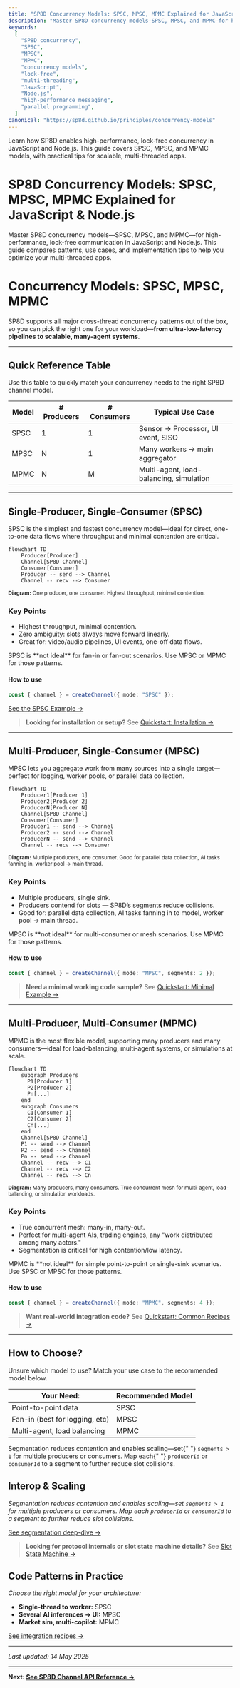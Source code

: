 ```yaml
---
title: "SP8D Concurrency Models: SPSC, MPSC, MPMC Explained for JavaScript & Node.js"
description: "Master SP8D concurrency models—SPSC, MPSC, and MPMC—for high-performance, lock-free communication in JavaScript and Node.js. Compare patterns, use cases, and implementation tips to optimize your multi-threaded apps."
keywords:
  [
    "SP8D concurrency",
    "SPSC",
    "MPSC",
    "MPMC",
    "concurrency models",
    "lock-free",
    "multi-threading",
    "JavaScript",
    "Node.js",
    "high-performance messaging",
    "parallel programming",
  ]
canonical: "https://sp8d.github.io/principles/concurrency-models"
---
```



Learn how SP8D enables high-performance, lock-free concurrency in JavaScript and Node.js. This guide covers SPSC, MPSC, and MPMC models, with practical tips for scalable, multi-threaded apps.

# SP8D Concurrency Models: SPSC, MPSC, MPMC Explained for JavaScript & Node.js

Master SP8D concurrency models—SPSC, MPSC, and MPMC—for high-performance, lock-free communication in JavaScript and Node.js. This guide compares patterns, use cases, and implementation tips to help you optimize your multi-threaded apps.

# Concurrency Models: SPSC, MPSC, MPMC

SP8D supports all major cross-thread concurrency patterns out of the box, so you can pick the right one for your workload—**from ultra-low-latency pipelines to scalable, many-agent systems**.

---

## Quick Reference Table

<Callout type="info" title="Quick Reference">
  Use this table to quickly match your concurrency needs to the right SP8D
  channel model.
</Callout>

| Model | # Producers | # Consumers | Typical Use Case                        |
| ----- | ----------- | ----------- | --------------------------------------- |
| SPSC  | 1           | 1           | Sensor → Processor, UI event, SISO      |
| MPSC  | N           | 1           | Many workers → main aggregator          |
| MPMC  | N           | M           | Multi-agent, load-balancing, simulation |

---

## Single-Producer, Single-Consumer (SPSC)

<Callout type="info" title="Model Overview">
  SPSC is the simplest and fastest concurrency model—ideal for direct,
  one-to-one data flows where throughput and minimal contention are critical.
</Callout>

```mermaid
flowchart TD
    Producer[Producer]
    Channel[SP8D Channel]
    Consumer[Consumer]
    Producer -- send --> Channel
    Channel -- recv --> Consumer
```

<sub>
  <strong>Diagram:</strong> One producer, one consumer. Highest throughput,
  minimal contention.
</sub>

### Key Points

- Highest throughput, minimal contention.
- Zero ambiguity: slots always move forward linearly.
- Great for: video/audio pipelines, UI events, one-off data flows.

<Callout type="tip" title="Not Ideal For">
  SPSC is **not ideal** for fan-in or fan-out scenarios. Use MPSC or MPMC for
  those patterns.
</Callout>

#### How to use

```ts copy
const { channel } = createChannel({ mode: "SPSC" });
```

[See the SPSC Example →](/examples/basic-spsc)

> **Looking for installation or setup?** See [Quickstart: Installation →](/quickstart/installation)

---

## Multi-Producer, Single-Consumer (MPSC)

<Callout type="info" title="Model Overview">
  MPSC lets you aggregate work from many sources into a single target—perfect
  for logging, worker pools, or parallel data collection.
</Callout>

```mermaid
flowchart TD
    Producer1[Producer 1]
    Producer2[Producer 2]
    ProducerN[Producer N]
    Channel[SP8D Channel]
    Consumer[Consumer]
    Producer1 -- send --> Channel
    Producer2 -- send --> Channel
    ProducerN -- send --> Channel
    Channel -- recv --> Consumer
```

<sub>
  <strong>Diagram:</strong> Multiple producers, one consumer. Good for parallel
  data collection, AI tasks fanning in, worker pool → main thread.
</sub>

### Key Points

- Multiple producers, single sink.
- Producers contend for slots — SP8D’s segments reduce collisions.
- Good for: parallel data collection, AI tasks fanning in to model, worker pool → main thread.

<Callout type="tip" title="Not Ideal For">
  MPSC is **not ideal** for multi-consumer or mesh scenarios. Use MPMC for those
  patterns.
</Callout>

#### How to use

```ts copy
const { channel } = createChannel({ mode: "MPSC", segments: 2 });
```

> **Need a minimal working code sample?** See [Quickstart: Minimal Example →](/quickstart/minimal-example)

---

## Multi-Producer, Multi-Consumer (MPMC)

<Callout type="info" title="Model Overview">
  MPMC is the most flexible model, supporting many producers and many
  consumers—ideal for load-balancing, multi-agent systems, or simulations at
  scale.
</Callout>

```mermaid
flowchart TD
    subgraph Producers
      P1[Producer 1]
      P2[Producer 2]
      Pn[...]
    end
    subgraph Consumers
      C1[Consumer 1]
      C2[Consumer 2]
      Cn[...]
    end
    Channel[SP8D Channel]
    P1 -- send --> Channel
    P2 -- send --> Channel
    Pn -- send --> Channel
    Channel -- recv --> C1
    Channel -- recv --> C2
    Channel -- recv --> Cn
```

<sub>
  <strong>Diagram:</strong> Many producers, many consumers. True concurrent mesh
  for multi-agent, load-balancing, or simulation workloads.
</sub>

### Key Points

- True concurrent mesh: many-in, many-out.
- Perfect for multi-agent AIs, trading engines, any "work distributed among many actors."
- Segmentation is critical for high contention/low latency.

<Callout type="tip" title="Not Ideal For">
  MPMC is **not ideal** for simple point-to-point or single-sink scenarios. Use
  SPSC or MPSC for those patterns.
</Callout>

#### How to use

```ts copy
const { channel } = createChannel({ mode: "MPMC", segments: 4 });
```

> **Want real-world integration code?** See [Quickstart: Common Recipes →](/quickstart/common-recipes)

---

## How to Choose?

<Callout type="info" title="Choosing the Right Model">
  Unsure which model to use? Match your use case to the recommended model below.
</Callout>

| Your Need:                     | Recommended Model |
| ------------------------------ | ----------------- |
| Point-to-point data            | SPSC              |
| Fan-in (best for logging, etc) | MPSC              |
| Multi-agent, load balancing    | MPMC              |

<Callout type="tip" title="Scaling with Segments">
  Segmentation reduces contention and enables scaling—set{" "}
  <code>segments &gt; 1</code> for multiple producers or consumers. Map each{" "}
  <code>producerId</code> or <code>consumerId</code> to a segment to further
  reduce slot collisions.
</Callout>

## Interop & Scaling

_Segmentation reduces contention and enables scaling—set `segments > 1` for multiple producers or consumers. Map each `producerId` or `consumerId` to a segment to further reduce slot collisions._

[See segmentation deep-dive →](/guides-and-howtos/faqs)

> **Looking for protocol internals or slot state machine details?** See [Slot State Machine →](/guides-and-howtos/faqs)

## Code Patterns in Practice

_Choose the right model for your architecture:_

- **Single-thread to worker:** SPSC
- **Several AI inferences → UI:** MPSC
- **Market sim, multi-copilot:** MPMC

[See integration recipes →](/quickstart/common-recipes)

---

_Last updated: 14 May 2025_

---

**Next: [See SP8D Channel API Reference →](/api-reference/channel-api)**
